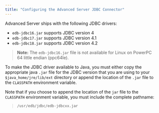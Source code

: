```yaml
---
title: "Configuring the Advanced Server JDBC Connector"
---
```


<div id="configuring_the_advanced_server_jdbc_connector" class="registered_link"></div>


Advanced Server ships with the following JDBC drivers:

  - `edb-jdbc16.jar` supports JDBC version 4
  - `edb-jdbc17.jar` supports JDBC version 4.1
  - `edb-jdbc18.jar` supports JDBC version 4.2

> **Note:** The `edb-jdbc16.jar` file is not available for Linux on PowerPC 64 little endian (ppc64le).


To make the JDBC driver available to Java, you must either copy the appropriate java `.jar` file for the JDBC version that you are using to your `$java_home/jre/lib/ext` directory or append the location of the `.jar` file to the `CLASSPATH` environment variable.

Note that if you choose to append the location of the `jar` file to the `CLASSPATH` environment variable, you must include the complete pathname:

> `/usr/edb/jdbc/edb-jdbcxx.jar`
